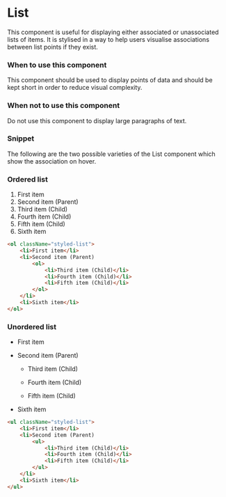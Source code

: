 
<Meta title="Components/Content/List" />

# List

This component is useful for displaying either associated or unassociated lists of items. It is stylised in a way to help users visualise associations between list points if they exist.

### When to use this component

This component should be used to display points of data and should be kept short in order to reduce visual complexity.

### When not to use this component

Do not use this component to display large paragraphs of text.

### Snippet

The following are the two possible varieties of the List component which show the association on hover.

### Ordered list

1. First item
2. Second item (Parent)
  3. Third item (Child)
  4. Fourth item (Child)
  5. Fifth item (Child)
6. Sixth item

```HTML
<ol className="styled-list">
    <li>First item</li>
    <li>Second item (Parent)
        <ol>
            <li>Third item (Child)</li>
            <li>Fourth item (Child)</li>
            <li>Fifth item (Child)</li>
        </ol>
    </li>
    <li>Sixth item</li>
</ol>
```

### Unordered list

- First item

- Second item (Parent)

  - Third item (Child)

  - Fourth item (Child)

  - Fifth item (Child)

- Sixth item

```HTML
<ul className="styled-list">
    <li>First item</li>
    <li>Second item (Parent)
        <ul>
            <li>Third item (Child)</li>
            <li>Fourth item (Child)</li>
            <li>Fifth item (Child)</li>
        </ul>
    </li>
    <li>Sixth item</li>
</ul>
```